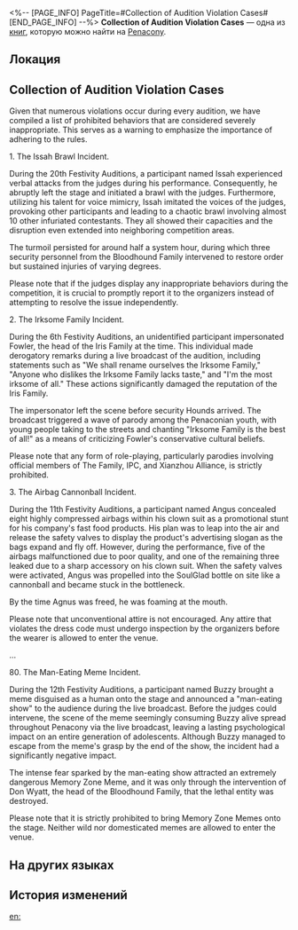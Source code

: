 <%-- [PAGE_INFO]
PageTitle=#Collection of Audition Violation Cases#
[END_PAGE_INFO] --%>
{{Дополнить}}
{{Книга Инфобокс
|id           = 355
|partIds      = 190645
|Название     = 
|Изображение  = Предмет Газета.png
|Мир          = Penacony
|Томов        = 1
|Автор        = <!--нужно добавить-->
|Описание     = A list of recorded violations during previous Festivity Auditions. The hope is that contestants will heed this as a warning.
|Том1         = {{tx}}
|Источник1    = {{tx|Отсутствует источник}}
|Персонажи    = 
|Фракции      = Interastral Peace Corporation; Penacony; The Family
}}
'''Collection of Audition Violation Cases''' — одна из [[Книги|книг]], которую можно найти на [[Penacony]].

==Локация==
{{Отметка карты|<!--название карты-->|<!--id отметки-->}}

==Collection of Audition Violation Cases==
Given that numerous violations occur during every audition, we have compiled a list of prohibited behaviors that are considered severely inappropriate. This serves as a warning to emphasize the importance of adhering to the rules.

1. The Issah Brawl Incident.

During the 20th Festivity Auditions, a participant named Issah experienced verbal attacks from the judges during his performance. Consequently, he abruptly left the stage and initiated a brawl with the judges. Furthermore, utilizing his talent for voice mimicry, Issah imitated the voices of the judges, provoking other participants and leading to a chaotic brawl involving almost 10 other infuriated contestants. They all showed their capacities and the disruption even extended into neighboring competition areas.

The turmoil persisted for around half a system hour, during which three security personnel from the Bloodhound Family intervened to restore order but sustained injuries of varying degrees.

Please note that if the judges display any inappropriate behaviors during the competition, it is crucial to promptly report it to the organizers instead of attempting to resolve the issue independently.

2. The Irksome Family Incident.

During the 6th Festivity Auditions, an unidentified participant impersonated Fowler, the head of the Iris Family at the time. This individual made derogatory remarks during a live broadcast of the audition, including statements such as "We shall rename ourselves the Irksome Family," "Anyone who dislikes the Irksome Family lacks taste," and "I'm the most irksome of all." These actions significantly damaged the reputation of the Iris Family.

The impersonator left the scene before security Hounds arrived. The broadcast triggered a wave of parody among the Penaconian youth, with young people taking to the streets and chanting "Irksome Family is the best of all!" as a means of criticizing Fowler's conservative cultural beliefs.

Please note that any form of role-playing, particularly parodies involving official members of The Family, IPC, and Xianzhou Alliance, is strictly prohibited.

3. The Airbag Cannonball Incident.

During the 11th Festivity Auditions, a participant named Angus concealed eight highly compressed airbags within his clown suit as a promotional stunt for his company's fast food products. His plan was to leap into the air and release the safety valves to display the product's advertising slogan as the bags expand and fly off. However, during the performance, five of the airbags malfunctioned due to poor quality, and one of the remaining three leaked due to a sharp accessory on his clown suit. When the safety valves were activated, Angus was propelled into the SoulGlad bottle on site like a cannonball and became stuck in the bottleneck.

By the time Agnus was freed, he was foaming at the mouth.

Please note that unconventional attire is not encouraged. Any attire that violates the dress code must undergo inspection by the organizers before the wearer is allowed to enter the venue.

...

80. The Man-Eating Meme Incident.

During the 12th Festivity Auditions, a participant named Buzzy brought a meme disguised as a human onto the stage and announced a "man-eating show" to the audience during the live broadcast. Before the judges could intervene, the scene of the meme seemingly consuming Buzzy alive spread throughout Penacony via the live broadcast, leaving a lasting psychological impact on an entire generation of adolescents. Although Buzzy managed to escape from the meme's grasp by the end of the show, the incident had a significantly negative impact.

The intense fear sparked by the man-eating show attracted an extremely dangerous Memory Zone Meme, and it was only through the intervention of Don Wyatt, the head of the Bloodhound Family, that the lethal entity was destroyed.

Please note that it is strictly prohibited to bring Memory Zone Memes onto the stage. Neither wild nor domesticated memes are allowed to enter the venue.

==На других языках==
{{На других языках
|en   = Collection of Audition Violation Cases
|zhs  = 海选违禁案例合集
|zht  = 海選違規案例合輯
|ja   = オーディションにおける違反事例集
|ko   = 오디션 규정 위반 사례집
|es   = Recopilación de casos de infracción de las audiciones
|fr   = Recueil d'infractions des auditions
|ru   = Случаи нарушений на отборочных состязаниях
|th   = รวมเคสฝ่าฝืนกฎในการออดิชัน
|vi   = Tổng Hợp Các Trường Hợp Vi Phạm Trong Buổi Tuyển Chọn
|de   = Sammlung an Vorauswahl-Verstoßfällen
|id   = Kumpulan Kasus Pelanggaran Audisi
|pt   = Coleção de Casos de Violação de Audições
}}

==История изменений==
{{История изменений|3.5}}

[[en:]]